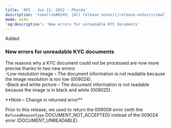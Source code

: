 ```yaml
---
title: 'API - Jun 13, 2022 - Phecda'  
description: '<small>&#8249; [All release notes](/release-notes)</small>'  
mode: wide  
'og:description': 'New errors for unreadable KYC documents'  
---
```

  
  <div class="pill pill-green">Added</div> 
  
### New errors for unreadable KYC documents  

The reasons why a KYC document could not be processed are now more precise thanks to two new errors:  
-Low-resolution image – The document information is not readable because the image resolution is too low (009024).  
-Black and white picture – The document information is not readable because the image is in black and white (009025).  

<Note>  
**Note – Change in returned error** 
  
Prior to this release, we used to return the 009009 error (with the `RefusedReasonType` DOCUMENT_NOT_ACCEPTED) instead of the 009024 error (DOCUMENT_UNREADABLE).  
</Note>